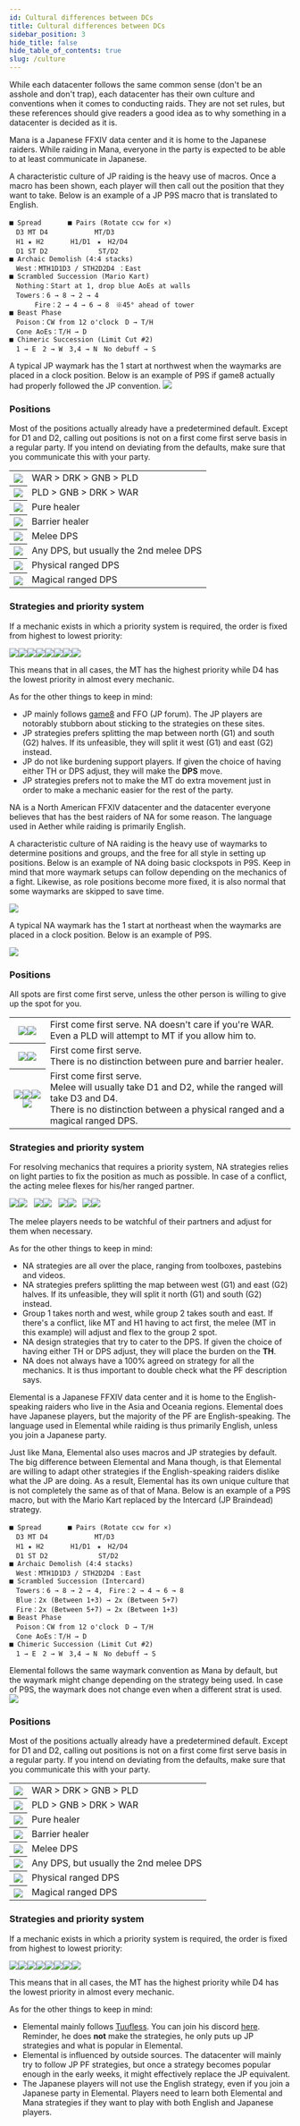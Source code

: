```yaml
---
id: Cultural differences between DCs
title: Cultural differences between DCs
sidebar_position: 3
hide_title: false
hide_table_of_contents: true
slug: /culture
---
```



While each datacenter follows the same common sense (don't be an asshole and don't trap), each datacenter has their own culture and conventions when it comes to conducting raids. They are not set rules, but these references should give readers a good idea as to why something in a datacenter is decided as it is.

<Tabs>
    <TabItem value="Mana (JP)" label="Mana (JP)" default>
Mana is a Japanese FFXIV data center and it is home to the Japanese raiders. While raiding in Mana, everyone in the party is expected to be able to at least communicate in Japanese.

A characteristic culture of JP raiding is the heavy use of macros. Once a macro has been shown, each player will then call out the position that they want to take. Below is an example of a JP P9S macro that is translated to English.

```
■ Spread　　　　■ Pairs (Rotate ccw for ×)
　D3 MT D4　　　　　　　MT/D3
　H1 ★ H2　　　　H1/D1　★　H2/D4
　D1 ST D2　　　　　　　 ST/D2
■ Archaic Demolish (4:4 stacks)
　West：MTH1D1D3 / STH2D2D4 ：East
■ Scrambled Succession (Mario Kart)
　Nothing：Start at 1, drop blue AoEs at walls
　Towers：6 → 8 → 2 → 4
　　   Fire：2 → 4 → 6 → 8　※45° ahead of tower
■ Beast Phase
　Poison：CW from 12 o'clock　D → T/H
　Cone AoEs：T/H → D
■ Chimeric Succession (Limit Cut #2)
　1 → E　2 → W　3,4 → N　No debuff → S
```

A typical JP waymark has the 1 start at northwest when the waymarks are placed in a clock position. Below is an example of P9S if game8 actually had properly followed the JP convention.
<img src={p9s_waymark_example_jp} />

### Positions
Most of the positions actually already have a predetermined default. Except for D1 and D2, calling out positions is not on a first come first serve basis in a regular party. If you intend on deviating from the defaults, make sure that you communicate this with your party.

<table>
    <tr>
        <th><img src={MT} /></th>
        <td>WAR > DRK > GNB > PLD</td>
    </tr>
    <tr>
        <th><img src={ST} /></th>
        <td>PLD > GNB > DRK > WAR</td>
    </tr>
    <tr>
        <th><img src={H1} /></th>
        <td>Pure healer</td>
    </tr>
    <tr>
        <th><img src={H2} /></th>
        <td>Barrier healer</td>
    </tr>
    <tr>
        <th><img src={D1} /></th>
        <td>Melee DPS</td>
    </tr>
    <tr>
        <th><img src={D2} /></th>
        <td>Any DPS, but usually the 2nd melee DPS</td>
    </tr>
    <tr>
        <th><img src={D3} /></th>
        <td>Physical ranged DPS</td>
    </tr>
    <tr>
        <th><img src={D4} /></th>
        <td>Magical ranged DPS</td>
    </tr>
</table>


### Strategies and priority system
If a mechanic exists in which a priority system is required, the order is fixed from highest to lowest priority:

<img src={MT} /><img src={ST} /><img src={H1} /><img src={H2} /><img src={D1} /><img src={D2} /><img src={D3} /><img src={D4} />

This means that in all cases, the MT has the highest priority while D4 has the lowest priority in almost every mechanic.


As for the other things to keep in mind:

<ul>
    <li>JP mainly follows <a href="https://game8.jp/ff14">game8</a> and FFO (JP forum). The JP players are notorably stubborn about sticking to the strategies on these sites.</li>
    <li>JP strategies prefers splitting the map between north (G1) and south (G2) halves. If its unfeasible, they will split it west (G1) and east (G2) instead.</li>
    <li>JP do not like burdening support players. If given the choice of having either TH or DPS adjust, they will make the <b>DPS</b> move.</li>
    <li>JP strategies prefers not to make the MT do extra movement just in order to make a mechanic easier for the rest of the party.</li>
</ul>

</TabItem>

<TabItem value="Aether (NA)" label="Aether (NA)">

NA is a North American FFXIV datacenter and the datacenter everyone believes that has the best raiders of NA for some reason. The language used in Aether while raiding is primarily English.

A characteristic culture of NA raiding is the heavy use of waymarks to determine positions and groups, and the free for all style in setting up positions. Below is an example of NA doing basic clockspots in P9S. Keep in mind that more waymark setups can follow depending on the mechanics of a fight. Likewise, as role positions become more fixed, it is also normal that some waymarks are skipped to save time.

<img src={p9s_waymark_setup_na} />

A typical NA waymark has the 1 start at northeast when the waymarks are placed in a clock position. Below is an example of P9S.

<img src={p9s_waymark_example_na} />

### Positions
All spots are first come first serve, unless the other person is willing to give up the spot for you.

<table>
    <tr>
        <th><img src={MT} /><img src={OT} /></th>
        <td>First come first serve. NA doesn't care if you're WAR. <br />Even a PLD will attempt to MT if you allow him to.</td>
    </tr>
    <tr>
        <th><img src={H1} /><img src={H2} /></th>
        <td>First come first serve. <br />There is no distinction between pure and barrier healer.</td>
    </tr>
    <tr>
        <th><img src={D1} /><img src={D2} /><img src={D3} /><img src={D4} /></th>
        <td>First come first serve. <br />Melee will usually take D1 and D2, while the ranged will take D3 and D4.<br /> There is no distinction between a physical ranged and a magical ranged DPS.</td>
    </tr>
</table>

### Strategies and priority system
For resolving mechanics that requires a priority system, NA strategies relies on light parties to fix the position as much as possible. In case of a conflict, the acting melee flexes for his/her ranged partner.

<img src={MT} /><img src={H1} />&nbsp;&nbsp;&nbsp;<img src={OT} /><img src={H2} />&nbsp;&nbsp;&nbsp;<img src={D1} /><img src={D3} />&nbsp;&nbsp;&nbsp;<img src={D2} /><img src={D4} />

The melee players needs to be watchful of their partners and adjust for them when necessary.

As for the other things to keep in mind:

<ul>
    <li>NA strategies are all over the place, ranging from toolboxes, pastebins and videos.</li>
    <li>NA strategies prefers splitting the map between west (G1) and east (G2) halves. If its unfeasible, they will split it north (G1) and south (G2) instead.</li>
    <li>Group 1 takes north and west, while group 2 takes south and east. If there's a conflict, like MT and H1 having to act first, the melee (MT in this example) will adjust and flex to the group 2 spot.</li>
    <li>NA design strategies that try to cater to the DPS. If given the choice of having either TH or DPS adjust, they will place the burden on the <b>TH</b>.</li>
    <li>NA does not always have a 100% agreed on strategy for all the mechanics. It is thus important to double check what the PF description says.</li>
</ul>

</TabItem>

<TabItem value="Elemental (JP)" label="Elemental (JP)">

Elemental is a Japanese FFXIV data center and it is home to the English-speaking raiders who live in the Asia and Oceania regions. Elemental does have Japanese players, but the majority of the PF are English-speaking. The language used in Elemental while raiding is thus primarily English, unless you join a Japanese party.

Just like Mana, Elemental also uses macros and JP strategies by default. The big difference between Elemental and Mana though, is that Elemental are willing to adapt other strategies if the English-speaking raiders dislike what the JP are doing. As a result, Elemental has its own unique culture that is not completely the same as of that of Mana. Below is an example of a P9S macro, but with the Mario Kart replaced by the Intercard (JP Braindead) strategy.

```
■ Spread　　　　■ Pairs (Rotate ccw for ×)
　D3 MT D4　　　　　　　MT/D3
　H1 ★ H2　　　　H1/D1　★　H2/D4
　D1 ST D2　　　　　　　 ST/D2
■ Archaic Demolish (4:4 stacks)
　West：MTH1D1D3 / STH2D2D4 ：East
■ Scrambled Succession (Intercard)
　Towers：6 → 8 → 2 → 4,　Fire：2 → 4 → 6 → 8
　Blue：2x (Between 1+3) → 2x (Between 5+7)
　Fire：2x (Between 5+7) → 2x (Between 1+3)
■ Beast Phase
　Poison：CW from 12 o'clock　D → T/H
　Cone AoEs：T/H → D
■ Chimeric Succession (Limit Cut #2)
　1 → E　2 → W　3,4 → N　No debuff → S
```

Elemental follows the same waymark convention as Mana by default, but the waymark might change depending on the strategy being used. In case of P9S, the waymark does not change even when a different strat is used.
<img src={p9s_waymark_example_jp} />

### Positions
Most of the positions actually already have a predetermined default. Except for D1 and D2, calling out positions is not on a first come first serve basis in a regular party. If you intend on deviating from the defaults, make sure that you communicate this with your party.

<table>
    <tr>
        <th><img src={MT} /></th>
        <td>WAR > DRK > GNB > PLD</td>
    </tr>
    <tr>
        <th><img src={ST} /></th>
        <td>PLD > GNB > DRK > WAR</td>
    </tr>
    <tr>
        <th><img src={H1} /></th>
        <td>Pure healer</td>
    </tr>
    <tr>
        <th><img src={H2} /></th>
        <td>Barrier healer</td>
    </tr>
    <tr>
        <th><img src={D1} /></th>
        <td>Melee DPS</td>
    </tr>
    <tr>
        <th><img src={D2} /></th>
        <td>Any DPS, but usually the 2nd melee DPS</td>
    </tr>
    <tr>
        <th><img src={D3} /></th>
        <td>Physical ranged DPS</td>
    </tr>
    <tr>
        <th><img src={D4} /></th>
        <td>Magical ranged DPS</td>
    </tr>
</table>


### Strategies and priority system
If a mechanic exists in which a priority system is required, the order is fixed from highest to lowest priority:

<img src={MT} /><img src={ST} /><img src={H1} /><img src={H2} /><img src={D1} /><img src={D2} /><img src={D3} /><img src={D4} />

This means that in all cases, the MT has the highest priority while D4 has the lowest priority in almost every mechanic.


As for the other things to keep in mind:

<ul>
    <li>Elemental mainly follows <a href="https://tuufless.github.io/FFXIV-Elemental-Raid-Macros/">Tuufless</a>. You can join his discord <a href="https://discord.gg/WEzhVHwAU6">here</a>. Reminder, he does <b>not</b> make the strategies, he only puts up JP strategies and what is popular in Elemental.</li>
    <li>Elemental is influenced by outside sources. The datacenter will mainly try to follow JP PF strategies, but once a strategy becomes popular enough in the early weeks, it might effectively replace the JP equivalent.</li>
    <li>The Japanese players will not use the English strategy, even if you join a Japanese party in Elemental. Players need to learn both Elemental and Mana strategies if they want to play with both English and Japanese players.</li>
</ul>

</TabItem>
</Tabs>